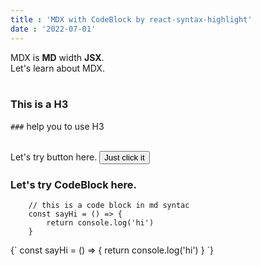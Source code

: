 ```yaml
---
title : 'MDX with CodeBlock by react-syntax-highlight'
date : '2022-07-01'
---
```


<div>
    MDX is <strong>MD</strong> width <strong>JSX</strong>. <br/>
    Let's learn about MDX.
</div>

<br />

### This is a H3

`###` help you to use H3

<br />

<div>
  Let's try button here.
  <Button>Just click it</Button>
</div>

### Let's try CodeBlock here.

```
    // this is a code block in md syntac
    const sayHi = () => {
        return console.log('hi')
    }
```

<CodeBlock>
  {`
        const sayHi = () => {
            return console.log('hi')
        }
    `}
</CodeBlock>
